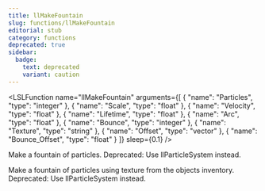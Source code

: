```yaml
---
title: llMakeFountain
slug: functions/llMakeFountain
editorial: stub
category: functions
deprecated: true
sidebar:
  badge:
    text: deprecated
    variant: caution
---
```


<LSLFunction
	name="llMakeFountain"
	arguments={[
	{
		"name": "Particles",
		"type": "integer"
	},
	{
		"name": "Scale",
		"type": "float"
	},
	{
		"name": "Velocity",
		"type": "float"
	},
	{
		"name": "Lifetime",
		"type": "float"
	},
	{
		"name": "Arc",
		"type": "float"
	},
	{
		"name": "Bounce",
		"type": "integer"
	},
	{
		"name": "Texture",
		"type": "string"
	},
	{
		"name": "Offset",
		"type": "vector"
	},
	{
		"name": "Bounce_Offset",
		"type": "float"
	}
]}
	sleep={0.1}
/>

Make a fountain of particles. Deprecated: Use llParticleSystem instead.

Make a fountain of particles using texture from the objects inventory. Deprecated: Use llParticleSystem instead.
